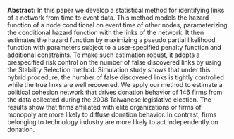 <span>**Abstract:**</span> In this paper we develop a statistical method for identifying links of a network from time to event data. This method models the hazard function of a node conditional on event time of other nodes, parameterizing the conditional hazard function with the links of the network. It then estimates the hazard function by maximizing a pseudo partial likelihood function with parameters subject to a user‐specified penalty function and additional constraints. To make such estimation robust, it adopts a prespecified risk control on the number of false discovered links by using the Stability Selection method. Simulation study shows that under this hybrid procedure, the number of false discovered links is tightly controlled while the true links are well recovered. We apply our method to estimate a political cohesion network that drives donation behavior of 146 firms from the data collected during the 2008 Taiwanese legislative election. The results show that firms affiliated with elite organizations or firms of monopoly are more likely to diffuse donation behavior. In contrast, firms belonging to technology industry are more likely to act independently on donation.